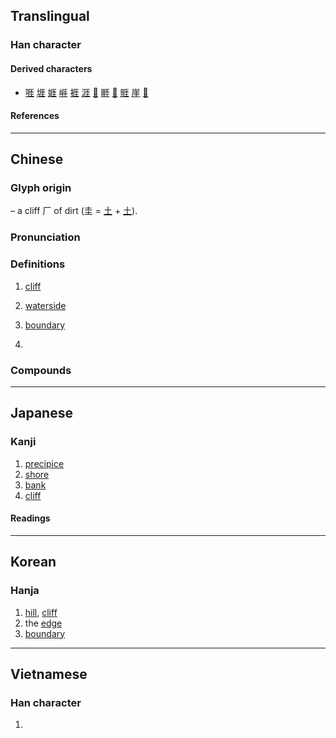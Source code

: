 {{character info}}
==Translingual==

===Han character===
{{Han char|rn=27|rad=厂|as=06|sn=8|four=|canj=MGG|ids=⿸厂圭}}

====Derived characters====
* [[啀]] [[堐]] [[娾]] [[崕]] [[捱]] [[涯]] [[𣔦]] [[睚]] [[𧍊]] [[䝽]] [[崖]] [[𦲒]]

====References====
{{Han ref|kx=0161.080|dkj=02930|dj=0367.310|hdz=10070.120|uh=5393}}

----

==Chinese==
{{zh-forms}}

===Glyph origin===
{{Han etym}}
{{Han compound|厂|t1=cliff|圭|ls=psc|c1=s|c2=p}} – a cliff 厂 of dirt (圭 = [[土]] + [[土]]).

===Pronunciation===
{{zh-pron
|m=yá,yái,2nb=variant in Taiwan
|c=ngaai4
|mc=y
|oc=y
|ma=
|cat=n
}}

===Definitions===
{{zh-hanzi}}

# [[cliff]]
#: {{zh-alt-inline|崖}}
# [[waterside]]
#: {{zh-alt-inline|涯}}
# [[boundary]]
#: {{zh-alt-inline|涯}}
# {{zh-o}} {{zh-alt-form|睚}}

===Compounds===
{{zh-der|厓谷|厓山|厓眥}}

----

==Japanese==

===Kanji===
{{ja-kanji|grade=|rs=厂06}}

# [[precipice]]
# [[shore]]
# [[bank]]
# [[cliff]]

====Readings====
{{ja-readings
|goon=げ
|kanon=がい
|kun=がけ, きし, かたへ, はて
}}

----

==Korean==

===Hanja===
{{ko-hanja|애}}

# [[hill]], [[cliff]]
# the [[edge]]
# [[boundary]]

----

==Vietnamese==

===Han character===
{{vi-readings|rs=厂06|reading=day}}

# {{rfdef|vi|sort=厂06}}